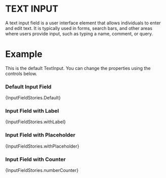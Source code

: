 

<Meta title="COMPONENTS/Input Field" of={InputFieldStories} />

# TEXT INPUT

A text input field is a user interface element that allows individuals to enter and edit text. It is typically used in forms, search bars, and other areas where users provide input, such as typing a name, comment, or query.

# Example

This is the default TextInput. You can change the properties using the controls below.

### Default Input Field

<Canvas>
  <Story>{InputFieldStories.Default}</Story>
</Canvas>

### Input Field with Label

<Canvas of={InputFieldStories.withLabel}>
  <Story>{InputFieldStories.withLabel}</Story>
</Canvas>

### Input Field with Placeholder

<Canvas>
  <Story>{InputFieldStories.withPlaceholder}</Story>
</Canvas>

### Input Field with Counter

<Canvas>
  <Story>{InputFieldStories.numberCounter}</Story>
</Canvas>
